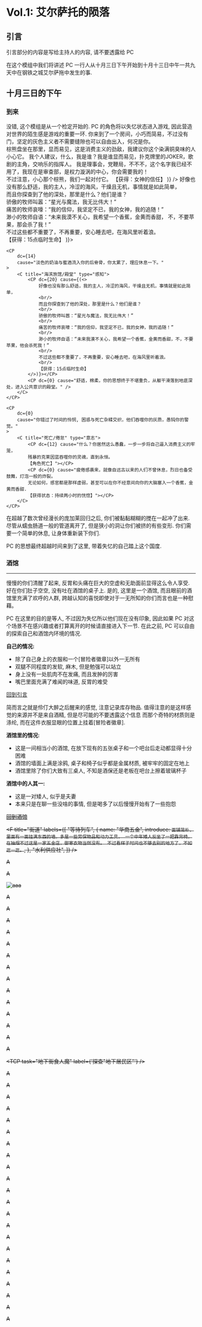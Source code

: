 # Vol.1: 艾尔萨托的陨落

## 引言

<A severity="error"> 引言部分的内容是写给主持人的内容, 请不要透露给 PC </A>

在这个模组中我们将讲述 PC 一行人从十月三日下午开始到十月十三日中午一共九天中在钢铁之城艾尔萨拖中发生的事.

## 十月三日的下午

### 到来<DCP/>

<A severity="info">
    没错, 这个模组是从一个检定开始的. PC 的角色将以失忆状态进入游戏,
    因此营造对世界的陌生感是游戏的重要一环.
</A>

<C title="理事会/奶油与蜜酒/时间的连续性" type="智力">
    <CP
        dc={22}
        cause="你来了，理事。会在等你，你进入了禁区，这里的恩格斯系数太高了，你会不堪贫困。
    文化符号是好的，借贷，消费，在干枯的社会里你应当创造唯一的资源——债权。"
    >
        <D title="你/你们打算离开这里吗?">
            <DP title="不打算离开">
                <C title="灰色主义/蠢货" type="">
                    <CP dc={10} cause="我愚昧无知的主人，我为你的无知可耻，真是自不量力。
                    【受到一点智慧伤害】" />
                    <CP dc={0} cause={(<>
                        你来到了一个房间，小巧而简易，不过没有门，坚定的灰色主义者不需要缝隙也可以自由出入，何况是你。
                        <br/>
                        棕熊盘坐在那里，显而易见，这是消费主义的劲敌，我建议你这个染满铜臭味的人小心它。
                        我个人建议，什么，我是谁？我是谁显而易见，扑克牌里的JOKER，歌剧的主角，交响乐的指挥人。
                        我是理事会，党鞭局，不不不，这个名字我已经不用了，我现在是审查部，是权力漩涡的中心，你会需要我的！
                        <br/>
                        不过注意，小心那个棕熊，我们一起对付它。
                        【获得：女神的信任】
                    </>)} />
                </C>
            </DP>
            <DP title="打算离开/其他" cause="访问许可，淡色的奶油与蜜酒流入你的后脊骨，你太累了，理应休息一下。">
                <C title="海滨旅馆/殿堂" type="感知">
                    <CP dc={20} cause={(<>
                        好像也没有那么舒适，我的主人，冷涩的海风，干燥且无机，事情就是如此简单，
                        <br/>
                        而且你探查到了他的深处，那里是什么？他们是谁？
                        <br/>
                        骄傲的牧师叫嚣：“星光与魔法，我无比伟大！”
                        <br/>
                        痛苦的牧师哀嚎：“我的信仰，我坚定不已，我的女神，我的追随！”
                        <br/>
                        渺小的牧师自语：“未来我漠不关心，我希望一个香蕉，金黄而香甜，
                        不，不要苹果，那会杀了我！”
                        <br/>
                        不过这些都不重要了，不再重要，安心睡去吧，在海风里听着浪。
                        <br/>
                        【获得：15点临时生命】
                    </>)}></CP>
                    <CP dc={0} cause="舒适，棉柔，你的思想终于不堪重负，
                    从躯干滑落到地底深处，进入公共意识的殿堂。" />
                </C>
            </DP>
        </D>
    </CP>

    <CP
        dc={14}
        cause="淡色的奶油与蜜酒流入你的后脊骨，你太累了，理应休息一下。"
    >
        <C title="海滨旅馆/殿堂" type="感知">
            <CP dc={20} cause={(<>
                好像也没有那么舒适，我的主人，冷涩的海风，干燥且无机，事情就是如此简单，
                <br/>
                而且你探查到了他的深处，那里是什么？他们是谁？
                <br/>
                骄傲的牧师叫嚣：“星光与魔法，我无比伟大！”
                <br/>
                痛苦的牧师哀嚎：“我的信仰，我坚定不已，我的女神，我的追随！”
                <br/>
                渺小的牧师自语：“未来我漠不关心，我希望一个香蕉，金黄而香甜，不，不要苹果，他会杀死我！”
                <br/>
                不过这些都不重要了，不再重要，安心睡去吧，在海风里听着浪。
                <br/>
                【获得：15点临时生命】
            </>)}></CP>
            <CP dc={0} cause="舒适，棉柔，你的思想终于不堪重负，从躯干滑落到地底深处，进入公共意识的殿堂。" />
        </C>
    </CP>

    <CP
        dc={0}
        cause="你错过了时间的怜悯, 困惑与死亡杂糅交织，他们吞噬你的灰质，愚钝你的警觉。"
    >
        <C title="死亡/倦怠" type="意志">
            <CP dc={12} cause="什么？你居然这么愚蠢，一步一步将自己逼入消费主义的牢笼，
            残暴的克莱因蓝吞噬你的灵魂，直到永恒。
            【角色死亡】"></CP>
            <CP dc={0} cause="疲倦感袭来，就像自远古以来的人们不曾休息，烈日也备受鼓舞，灯泡一般的炸裂。
            无论如何，感官都是那样虚弱，甚至可以在你不经意间向你的大脑塞入一个香蕉，金黄而香甜.
            【获得状态：持续两小时的恍惚】"></CP>
        </C>
    </CP>

</C>

在超越了数次曾经漫长的庞加莱回归之后, 你们被黏黏糊糊的搅在一起冲了出来.
尽管从蠕虫肠道一般的管道离开了, 但是狭小的洞让你们被挤的有些变形.
你们需要一个简单的休息, 让身体重新装下你们.

<A severity="info">
    PC 的思想最终超越时间来到了这里, 带着失忆的自己踏上这个国度.
</A>

### 酒馆

---

慢慢的你们清醒了起来, 反胃和头痛在巨大的空虚和无助面前显得这么令人享受.
好在你们肚子空空, 没有吐在酒馆的桌子上.
是的, 这里是一个酒馆, 而且眼前的酒馆里充满了欢呼的人群,
跨越认知的喜悦即使对于一无所知的你们而言也是一种慰藉。

<A severity="warning">
    PC 在这里的目的是等人, 不过因为失忆所以他们现在没有印象, 因此如果 PC
    对这个场景不在感兴趣或者打算离开的时候请直接进入下一节. 在此之前, PC
    可以自由的探索自己和酒馆内环境的情况.
</A>

**自己的情况:**

-   除了自己身上的衣服和一个[冒险者徽章]以外一无所有
-   双腿不同程度的发软, 麻木, 但是勉强可以站立
-   身上没有一处肌肉不在发痛, 而且发肿的厉害
-   嘴巴里面充满了难闻的味道, 反胃的难受

<C title="眼前的忽视" type="察觉">
    <CP dc={12} cause="发现身上穿着材质奇特的衣物, 十分坚韧和轻便, 也很舒服." />
    <CP
        dc={0}
        cause="你已经不能再胁持那些失去控制的神经冲动为你做更多的事了."
    />
</C>

[回到引言](#引言)

<A severity="info">
    简而言之就是伶仃大醉之后醒来的感觉, 注意记录库存物品.
    值得注意的是这样感觉的来源并不是来自酒精, 但是尽可能的不要透露这个信息
    而那个奇特的材质则是涤纶, 而在这件衣服显眼的位置上挂着[冒险者徽章].
</A>

**酒馆里的情况:**

-   这是一间相当小的酒馆, 在放下现有的五张桌子和一个吧台后走动都显得十分困难
-   酒馆的墙面上满是涂鸦, 桌子和椅子似乎都是金属材质, 被牢牢的固定在地上
-   酒馆里除了你们大致有三桌人, 不知是酒保还是老板在吧台上擦着玻璃杯子

<C title="陌生又熟悉" type="察觉">
    <CP
        dc={17}
        cause="这个酒馆的装修, 布置都和你们的认知相距甚远.
    这个房间密闭的不行, 空气是靠一些奇特的栅格口送风;
    墙面上尽管有涂鸦, 但是那奇特的白色材质不同于你们之前见过的任何墙面;
    木头呢? 那些构成你从前一切安全干和习惯的木头呢;
    以及那些玻璃杯, 再高傲的国王也无法拥有这样透明无暇的玻璃杯;
    在所有这些簇拥下你的潜意识确一口咬定这里是一个酒馆?"
    />
    <CP
        dc={0}
        cause="你已经不能再胁持那些失去控制的神经冲动为你做更多的事了."
    />
</C>

**酒馆中的人其一:**

-   这是一对矮人, 似乎是夫妻
-   本来只是在聊一些没啥的事情, 但是喝多了以后慢慢开始有了一些抱怨

<CQ label="水电公司区域" from="M 酒馆的地上" suggestion={1} />
<CQ label="水电公司区域" from="M 酒馆的地上" suggestion={1} />
<S label="M酒馆" />

[回到酒馆](#酒馆)

<F
    title="街道"
    labels={[
        "等待列车",
        {
            name: "华商五金",
            introduce: `面铺简朴，里面有一面挂满东西的墙，多是一些劳保物品和动力工具，
一个中年矮人反坐了一把靠背椅，在抽烟不过这是一家五金店，御寒衣物当然没有。
不过看样子时间也不够去别的地方了，不如逛一逛。`,
        },
        "水利供应社",
    ]}
/>

A

A

![aaa](https://mui.com/static/images/cards/contemplative-reptile.jpg)

A

A

<TCP task="地下街食人魔" label="通过满是刺鼻液体的房间" />

A

A

A

A

A

<FB label="等待列车" />

A

A

<TCP task="地下街食人魔" label="探查年久失修的地铁系统" />

A

A

A

<FB label="华商五金" />

A

A

<TCP task="地下街食人魔" label={'探查"地下居民区"'} />

A

A

A

<FB label="水利供应社" />

A

A

A

A

A

A

A

A

A

A

A

<FB label="华商五金" />A

A

A

A

A

A

A

<TS task="地下街食人魔"/>

A

